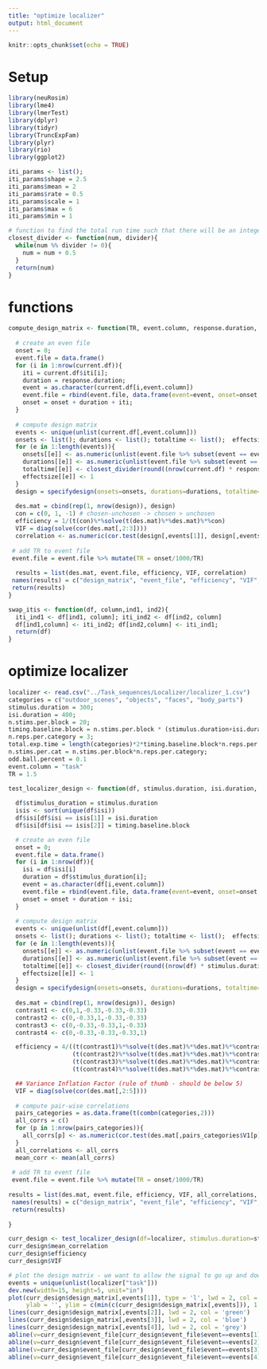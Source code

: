```yaml
---
title: "optimize localizer"
output: html_document
---
```


```r
knitr::opts_chunk$set(echo = TRUE)
```

# Setup

```r

library(neuRosim)
library(lme4)
library(lmerTest)
library(dplyr)
library(tidyr)
library(TruncExpFam)
library(plyr)
library(rio)
library(ggplot2)

iti_params <- list();
iti_params$shape = 2.5
iti_params$mean = 2
iti_params$rate = 0.5
iti_params$scale = 1
iti_params$max = 6
iti_params$min = 1

# function to find the total run time such that there will be an integer number of TRs.
closest_divider <- function(num, divider){
  while(num %% divider != 0){
    num = num + 0.5
  }
  return(num)
}
```

# functions 

```r

compute_design_matrix <- function(TR, event.column, response.duration, current.df){
  
  # create an even file
  onset = 0;
  event.file = data.frame()      
  for (i in 1:nrow(current.df)){
    iti = current.df$iti[i]; 
    duration = response.duration;
    event = as.character(current.df[i,event.column])
    event.file = rbind(event.file, data.frame(event=event, onset=onset, duration=duration, iti=iti));
    onset = onset + duration + iti;
  }
          
  # compute design matrix
  events <- unique(unlist(current.df[,event.column]))
  onsets <- list(); durations <- list(); totaltime <- list();  effectsize <- list()
  for (e in 1:length(events)){
    onsets[[e]] <- as.numeric(unlist(event.file %>% subset(event == events[e]) %>% select(onset)))/1000
    durations[[e]] <- as.numeric(unlist(event.file %>% subset(event == events[e]) %>% select(duration)))/1000
    totaltime[[e]] <- closest_divider(round((nrow(current.df) * response.duration + sum(current.df$iti))/1000),TR)
    effectsize[[e]] <- 1
  }
  design = specifydesign(onsets=onsets, durations=durations, totaltime=totaltime[[1]], TR=TR, effectsize=effectsize, conv="double-gamma", cond.names = events)
  
  des.mat = cbind(rep(1, nrow(design)), design)
  con = c(0, 1, -1) # chosen-unchosen -> chosen > unchosen
  efficiency = 1/(t(con)%*%solve(t(des.mat)%*%des.mat)%*%con)
  VIF = diag(solve(cor(des.mat[,2:3])))
  correlation <- as.numeric(cor.test(design[,events[1]], design[,events[2]])$estimate)
  
 # add TR to event file 
 event.file = event.file %>% mutate(TR = onset/1000/TR)
 
  results = list(des.mat, event.file, efficiency, VIF, correlation)
 names(results) = c("design_matrix", "event_file", "efficiency", "VIF", "correlation")
 return(results)
}

swap_itis <- function(df, column,ind1, ind2){
  iti_ind1 <- df[ind1, column]; iti_ind2 <- df[ind2, column]
  df[ind1,column] <- iti_ind2; df[ind2,column] <- iti_ind1; 
  return(df)
}


```

# optimize localizer 

```r

localizer <- read.csv("../Task_sequences/Localizer/localizer_1.csv")
categories = c("outdoor_scenes", "objects", "faces", "body_parts")
stimulus.duration = 300;
isi.duration = 400;
n.stims.per.block = 20;
timing.baseline.block = n.stims.per.block * (stimulus.duration+isi.duration) # 14 secs 
n.reps.per.category = 3;
total.exp.time = length(categories)*2*timing.baseline.block*n.reps.per.category/60000
n.stims.per.cat = n.stims.per.block*n.reps.per.category;
odd.ball.percent = 0.1 
event.column = "task"
TR = 1.5

test_localizer_design <- function(df, stimulus.duration, isi.duration, timing.baseline.block, event.column, TR){
  
  df$stimulus_duration = stimulus.duration
  isis <- sort(unique(df$isi))
  df$isi[df$isi == isis[1]] = isi.duration
  df$isi[df$isi == isis[2]] = timing.baseline.block

  # create an even file
  onset = 0;
  event.file = data.frame()      
  for (i in 1:nrow(df)){
    isi = df$isi[i]
    duration = df$stimulus_duration[i];
    event = as.character(df[i,event.column])
    event.file = rbind(event.file, data.frame(event=event, onset=onset, duration=duration, isi=isi));
    onset = onset + duration + isi;
  }
          
  # compute design matrix
  events <- unique(unlist(df[,event.column]))
  onsets <- list(); durations <- list(); totaltime <- list();  effectsize <- list()
  for (e in 1:length(events)){
    onsets[[e]] <- as.numeric(unlist(event.file %>% subset(event == events[e]) %>% select(onset)))/1000
    durations[[e]] <- as.numeric(unlist(event.file %>% subset(event == events[e]) %>% select(duration)))/1000
    totaltime[[e]] <- closest_divider(round((nrow(df) * stimulus.duration + sum(df$isi))/1000),TR)
    effectsize[[e]] <- 1
  }
  design = specifydesign(onsets=onsets, durations=durations, totaltime=totaltime[[1]], TR=TR, effectsize=effectsize, conv="double-gamma", cond.names = events)
  
  des.mat = cbind(rep(1, nrow(design)), design)
  contrast1 <- c(0,1,-0.33,-0.33,-0.33)
  contrast2 <- c(0,-0.33,1,-0.33,-0.33)
  contrast3 <- c(0,-0.33,-0.33,1,-0.33)
  contrast4 <- c(0,-0.33,-0.33,-0.33,1)

  efficiency = 4/((t(contrast1)%*%solve(t(des.mat)%*%des.mat)%*%contrast1) + 
                  (t(contrast2)%*%solve(t(des.mat)%*%des.mat)%*%contrast2) +
                  (t(contrast3)%*%solve(t(des.mat)%*%des.mat)%*%contrast3) +
                  (t(contrast4)%*%solve(t(des.mat)%*%des.mat)%*%contrast4))

  ## Variance Inflation Factor (rule of thumb - should be below 5)
  VIF = diag(solve(cor(des.mat[,2:5])))
  
  # compute pair-wise correlations 
  pairs_categories = as.data.frame(t(combn(categories,2)))
  all_corrs = c()
  for (p in 1:nrow(pairs_categories)){
    all_corrs[p] <- as.numeric(cor.test(des.mat[,pairs_categories$V1[p]], des.mat[,pairs_categories$V2[p]])$estimate)
  }
  all_correlations <- all_corrs
  mean_corr <- mean(all_corrs)
  
 # add TR to event file 
 event.file = event.file %>% mutate(TR = onset/1000/TR)
 
results = list(des.mat, event.file, efficiency, VIF, all_correlations, mean_corr)
 names(results) = c("design_matrix", "event_file", "efficiency", "VIF", "all_correlations", "mean_correlation")
 return(results)
  
}

curr_design <- test_localizer_design(df=localizer, stimulus.duration=stimulus.duration, isi.duration=isi.duration, timing.baseline.block=timing.baseline.block, event.column="task", TR=1.5)
curr_design$mean_correlation
curr_design$efficiency
curr_design$VIF

# plot the design matrix - we want to allow the signal to go up and down rather than stay fixed (so we could differentiate it from baseline)
events = unique(unlist(localizer["task"]))
dev.new(width=15, height=5, unit="in")
plot(curr_design$design_matrix[,events[1]], type = 'l', lwd = 2, col = 'red', xlab = "TR", 
     ylab = '', ylim = c(min(c(curr_design$design_matrix[,events])), 1.3))
lines(curr_design$design_matrix[,events[2]], lwd = 2, col = 'green')
lines(curr_design$design_matrix[,events[3]], lwd = 2, col = 'blue')
lines(curr_design$design_matrix[,events[4]], lwd = 2, col = 'grey')
abline(v=curr_design$event_file[curr_design$event_file$event==events[1],"TR"], lwd = 0.2, col = 'red', lty=1)
abline(v=curr_design$event_file[curr_design$event_file$event==events[2],"TR"], lwd = 0.2, col = 'green', lty=1)
abline(v=curr_design$event_file[curr_design$event_file$event==events[3],"TR"], lwd = 0.2, col = 'blue', lty=1)
abline(v=curr_design$event_file[curr_design$event_file$event==events[4],"TR"], lwd = 0.2, col = 'grey', lty=1)


```

